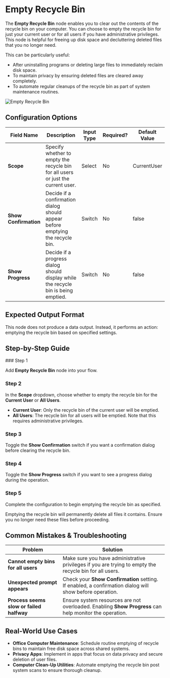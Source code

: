 
# Empty Recycle Bin

The **Empty Recycle Bin** node enables you to clear out the contents of the recycle bin on your computer. You can choose to empty the recycle bin for just your current user or for all users if you have administrative privileges. This node is helpful for freeing up disk space and decluttering deleted files that you no longer need.

This can be particularly useful:

- After uninstalling programs or deleting large files to immediately reclaim disk space.
- To maintain privacy by ensuring deleted files are cleared away completely.
- To automate regular cleanups of the recycle bin as part of system maintenance routines.

![Empty Recycle Bin](./empty-recycle-bin.png)

## Configuration Options

| Field Name            | Description                                                                        | Input Type | Required? | Default Value |
| --------------------- | ---------------------------------------------------------------------------------- | ---------- | --------- | ------------- |
| **Scope**             | Specify whether to empty the recycle bin for all users or just the current user.   | Select     | No        | CurrentUser   |
| **Show Confirmation** | Decide if a confirmation dialog should appear before emptying the recycle bin.     | Switch     | No        | false         |
| **Show Progress**     | Decide if a progress dialog should display while the recycle bin is being emptied. | Switch     | No        | false         |

## Expected Output Format

This node does not produce a data output. Instead, it performs an action: emptying the recycle bin based on specified settings.

## Step-by-Step Guide

<Steps>
### Step 1

Add **Empty Recycle Bin** node into your flow.

### Step 2

In the **Scope** dropdown, choose whether to empty the recycle bin for the **Current User** or **All Users**.

- **Current User**: Only the recycle bin of the current user will be emptied.
- **All Users**: The recycle bin for all users will be emptied. Note that this requires administrative privileges.

### Step 3

Toggle the **Show Confirmation** switch if you want a confirmation dialog before clearing the recycle bin.

### Step 4

Toggle the **Show Progress** switch if you want to see a progress dialog during the operation.

### Step 5

Complete the configuration to begin emptying the recycle bin as specified.

</Steps>

<Callout type="warning" title="Caution">
  Emptying the recycle bin will permanently delete all files it contains. Ensure
  you no longer need these files before proceeding.
</Callout>

## Common Mistakes & Troubleshooting

| Problem                                  | Solution                                                                                                |
| ---------------------------------------- | ------------------------------------------------------------------------------------------------------- |
| **Cannot empty bins for all users**      | Make sure you have administrative privileges if you are trying to empty the recycle bin for all users.  |
| **Unexpected prompt appears**            | Check your **Show Confirmation** setting. If enabled, a confirmation dialog will show before operation. |
| **Process seems slow or failed halfway** | Ensure system resources are not overloaded. Enabling **Show Progress** can help monitor the operation.  |

## Real-World Use Cases

- **Office Computer Maintenance**: Schedule routine emptying of recycle bins to maintain free disk space across shared systems.
- **Privacy Apps**: Implement in apps that focus on data privacy and secure deletion of user files.
- **Computer Clean-Up Utilities**: Automate emptying the recycle bin post system scans to ensure thorough cleanup.
